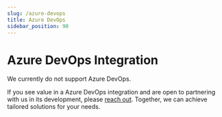 ```yaml
---
slug: /azure-devops
title: Azure DevOps
sidebar_position: 90
---
```


# Azure DevOps Integration

We currently do not support Azure DevOps.

If you see value in a Azure DevOps integration and are open to partnering with us in its development, please [reach out](contact-us). Together, we can achieve tailored solutions for your needs.
